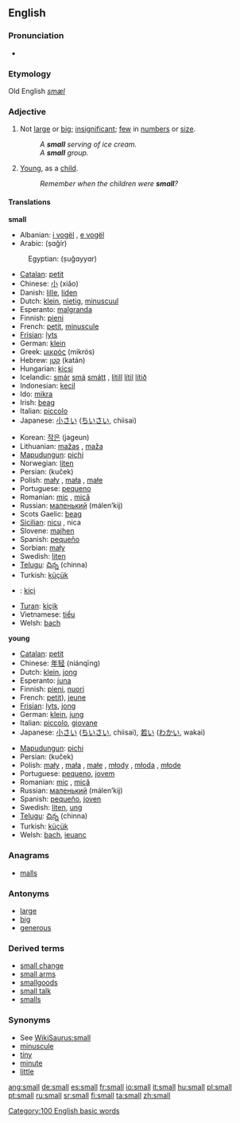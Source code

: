 {{see|smäll}}
==English==

{{rank|country|course|side|222|small|cannot|father|nor}}
===Pronunciation===
*{{audio|en-us-small.ogg|Audio (US)}}

===Etymology===
Old English ''[[smæl]]''

===Adjective===
{{en-adj|er}}

# Not [[large]] or [[big]]; [[insignificant]]; [[few]] in [[numbers]] or [[size]].
#:''A '''small''' serving of ice cream.''
#:''A '''small''' group.''
# {{figurative}} [[young|Young]], as a [[child]].
#:''Remember when the children were '''small'''?''

====Translations====
'''small'''
{{top}}
*Albanian: [[i vogël]] {{m}}, [[e vogël]] {{f}}
*Arabic: {{ARchar|[[صغير]]}} (ṣɑğír)
:Egyptian: {{ARchar|[[صغير]]}} (ṣuğɑyyɑr)
*[[Catalan]]: [[petit]]
*Chinese: [[小]] (xiǎo)
*Danish: [[lille]], [[liden]]
*Dutch: [[klein]], [[nietig]], [[minuscuul]]
*Esperanto: [[malgranda]]
*Finnish: [[pieni]]
*French: [[petit]], [[minuscule]]
*[[Frisian]]: [[lyts]]
*German: [[klein]]
*Greek: [[μικρός]] (mikrós)
*Hebrew: [[קטן]] (katán)
*Hungarian: [[kicsi]]
*Icelandic: [[smár]] {{m}} [[smá]] {{f}} [[smátt]] {{n}}, [[lítill]] {{m}} [[lítil]] {{f}} [[lítið]] {{n}}
*Indonesian: [[kecil]]
*Ido: [[mikra]]
*Irish: [[beag]]
*Italian: [[piccolo]]
*Japanese: [[小さい]] ([[ちいさい]], chiisai)
{{mid}}
*Korean: [[작은]] (jageun)
*Lithuanian: [[mažas]] {{m}}, [[maža]] {{f}} {{n}}
*[[Mapudungun]]: [[pichi]]
*Norwegian: [[liten]]
*Persian: {{FAchar|[[کوچِک]]}} (kuček)
*Polish: [[mały]] {{m}}, [[mała]] {{f}}, [[małe]] {{n}}
*Portuguese: [[pequeno]]
*Romanian: [[mic]] {{m}}, [[mică]] {{f}}
*Russian: [[маленький]] (málen’kij)
*Scots Gaelic: [[beag]]
*[[Sicilian]]: [[nicu]] {{m}}, nica {{f}}
*Slovene: [[majhen]]
*Spanish: [[pequeño]]
*Sorbian: [[mały]]
*Swedish: [[liten]]
*[[Telugu]]: [[చిన్న]] (chinna)
*Turkish: [[küçük]]
*{{tk}}: [[kiçi]]
*[[Turan]]: [[kiçik]]
*Vietnamese: [[tiểu]]
*Welsh: [[bach]]
{{bottom}}

'''young'''
{{top}}
*[[Catalan]]: [[petit]]
*Chinese: [[年轻]] (niánqīng)
*Dutch: [[klein]], [[jong]]
*Esperanto: [[juna]]
*Finnish: [[pieni]], [[nuori]]
*French: [[petit]]), [[jeune]]
*[[Frisian]]: [[lyts]], [[jong]]
*German: [[klein]], [[jung]]
*Italian: [[piccolo]], [[giovane]]
*Japanese: [[小さい]] ([[ちいさい]], chiisai), [[若い]] ([[わかい]], wakai)
{{mid}}
*[[Mapudungun]]: [[pichi]]
*Persian: {{FAchar|[[کوچِک]]}} (kuček)
*Polish: [[mały]] {{m}}, [[mała]] {{f}}, [[małe]] {{n}}, [[młody]] {{m}}, [[młoda]] {{f}}, [[młode]] {{n}}
*Portuguese: [[pequeno]], [[jovem]]
*Romanian: [[mic]] {{m}}, [[mică]] {{f}}
*Russian: [[маленький]] (málen’kij)
*Spanish: [[pequeño]], [[joven]]
*Swedish: [[liten]], [[ung]]
*[[Telugu]]: [[చిన్న]] (chinna)
*Turkish: [[küçük]]
*Welsh: [[bach]], [[ieuanc]]
{{bottom}}

===Anagrams===
*[[malls]]

===Antonyms===
*[[large]]
*[[big]]
*[[generous]]

===Derived terms===
*[[small change]]
*[[small arms]]
*[[smallgoods]]
*[[small talk]]
*[[smalls]]

===Synonyms===
*See [[WikiSaurus:small]]
*[[minuscule]]
*[[tiny]]
*[[minute]]
*[[little]]


[[Category:100 English basic words]]

[[ang:small]]
[[de:small]]
[[es:small]]
[[fr:small]]
[[io:small]]
[[it:small]]
[[hu:small]]
[[pl:small]]
[[pt:small]]
[[ru:small]]
[[sr:small]]
[[fi:small]]
[[ta:small]]
[[zh:small]]